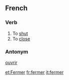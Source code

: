 ==French==

{{fr-conj-er|ferm|avoir}}
===Verb===
# To [[shut]]
# To [[close]]

===Antonym===
[[ouvrir]]

[[et:Fermer]]
[[fr:fermer]]
[[it:fermer]]